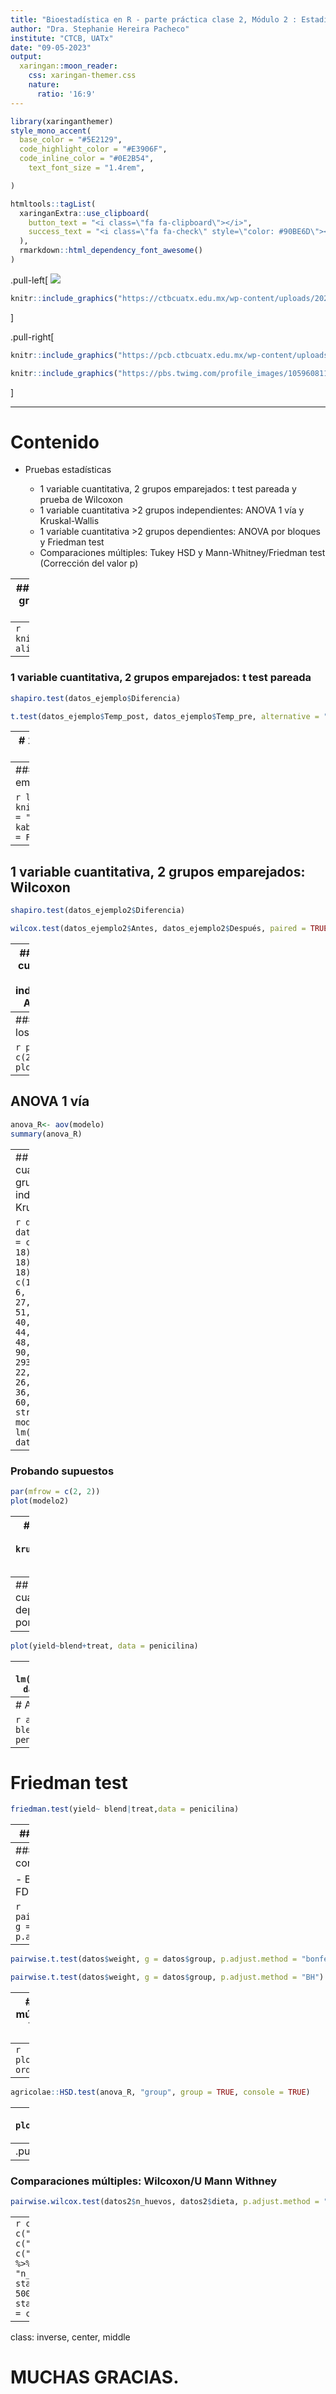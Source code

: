 ```yaml
---
title: "Bioestadística en R - parte práctica clase 2, Módulo 2 : Estadística paramétrica y no paramétrica"
author: "Dra. Stephanie Hereira Pacheco"
institute: "CTCB, UATx"
date: "09-05-2023"
output:
  xaringan::moon_reader:
    css: xaringan-themer.css
    nature:
      ratio: '16:9'
---
```



```r
library(xaringanthemer)
style_mono_accent(
  base_color = "#5E2129",
  code_highlight_color = "#E3906F", 
  code_inline_color = "#0E2B54",
    text_font_size = "1.4rem",

)
```

```r
htmltools::tagList(
  xaringanExtra::use_clipboard(
    button_text = "<i class=\"fa fa-clipboard\"></i>",
    success_text = "<i class=\"fa fa-check\" style=\"color: #90BE6D\"></i>",
  ),
  rmarkdown::html_dependency_font_awesome()
)
```


.pull-left[
![](https://ctbcuatx.edu.mx/wp-content/uploads/2020/07/1617710_1048843451811700_2278987052727773097_o-1920x805.jpg)
```r

knitr::include_graphics("https://ctbcuatx.edu.mx/wp-content/uploads/2020/07/uatx-logo.png")

```
]

.pull-right[
```r

knitr::include_graphics("https://pcb.ctbcuatx.edu.mx/wp-content/uploads/2020/07/PCBuwide-1024x426.jpg")

```

```r

knitr::include_graphics("https://pbs.twimg.com/profile_images/1059608114805141504/SWOqgSmO_400x400.jpg")

```
]

---

# Contenido

+ Pruebas estadísticas

    - 1 variable cuantitativa, 2 grupos emparejados: t test pareada y prueba de Wilcoxon
    - 1 variable cuantitativa >2 grupos independientes: ANOVA 1 vía y Kruskal-Wallis
    - 1 variable cuantitativa >2 grupos dependientes: ANOVA por bloques y Friedman test
    - Comparaciones múltiples: Tukey HSD y Mann-Whitney/Friedman test (Corrección del valor p)
   
---
## 1 variable cuantitativa, 2 grupos emparejados: t test pareada 

- Data ejemplo:
```r
datos_ejemplo<- data.frame(Pan=1:10,
                         Temp_pre=c(20.83,19.72,19.64,20.09,22.25,
                                   20.83,21.31,22.50,21.17,19.57),
                         Temp_post=c(100.87,98.58,109.09,121.83,122.78,
                                     111.41,103.96,121.81,127.85,115.17))

datos_ejemplo$Diferencia<- datos_ejemplo$Temp_post - datos_ejemplo$Temp_pre

datos_ejemplo$Diferencia

```

---
```r
knitr::kable(datos_ejemplo, align = "c")
```

---
### 1 variable cuantitativa, 2 grupos emparejados: t test pareada 

```r
shapiro.test(datos_ejemplo$Diferencia)
```

```r
t.test(datos_ejemplo$Temp_post, datos_ejemplo$Temp_pre, alternative = "greater", paired = TRUE)
```

---
# 1 variable cuantitativa, 2 grupos emparejados: Wilcoxon

```r
datos_ejemplo2<- data.frame(Observ=c(1:11),
                    Antes=c(1,8,0,0,1,3,3,3,5,6,5),
                    Después=c(3,5,-2,-1,1,-5,-7,-362,-1,0,-10))

datos_ejemplo2$Diferencia<- datos_ejemplo2$Antes-datos_ejemplo2$Después

datos_ejemplo2$Diferencia
```
---
### 1 variable cuantitativa, 2 grupos emparejados: Wilcoxon

```r
library(tidyverse)
knitr::kable(datos_ejemplo2, align = "c")%>% 
  kableExtra::kable_paper(full_width = F)
```

---
## 1 variable cuantitativa, 2 grupos emparejados: Wilcoxon
```r
shapiro.test(datos_ejemplo2$Diferencia)
```


```r
wilcox.test(datos_ejemplo2$Antes, datos_ejemplo2$Después, paired = TRUE)
```
---
### 1 variable cuantitativa >2 grupos independientes: ANOVA 1 vía 

```r
datos<- PlantGrowth
str(datos)
```

```r
modelo<- lm(weight~group, data = datos)
```


---
### Probando los supuestos


```r
par(mfrow = c(2, 2))
plot(modelo)
```

---
## ANOVA 1 vía 
```r
anova_R<- aov(modelo)
summary(anova_R)    
```

---
## 1 variable cuantitativa y >2 grupos independientes: Kruskal Wallis

```r
datos2 <- data.frame(
  dieta = c(rep("dieta1", 18), rep("dieta2", 18), rep("dieta3", 18)),
  n_huevos = c(1, 2, 3, 4, 5, 6, 7, 8, 9, 16, 27, 28, 29, 30, 51, 52, 53, 342, 40,
               41, 42, 43, 44, 45, 46, 47, 48, 67, 88, 89, 90, 91,92, 93, 94, 293,
               19, 20, 21, 22, 23, 24, 25, 26, 27, 28, 25, 36, 37, 58, 59, 60, 71, 72)
)
str(datos2)
modelo2<- lm(n_huevos~dieta, data = datos2)
```
---

### Probando supuestos

```r
par(mfrow = c(2, 2))
plot(modelo2)
```
---
## Kruskal- Wallis test
```r
 kruskal.test(n_huevos ~ dieta, data = datos2)
```

---
## 1 variable cuantitativa >2 grupos dependientes: ANOVA por bloques 
```r
library(BHH2)
data(penicillin.data)
penicilina<- penicillin.data
str(penicilina)
```
---
```r
plot(yield~blend+treat, data = penicilina)
```
---
```r
modelo3<- lm(yield~blend+treat, data = penicilina)
```

```r
par(mfrow = c(2, 2))
plot(modelo3)
```

---
# Anova por bloques

```r
anova(lm(yield~ blend+treat,data = penicilina))
```
---

# Friedman test

```r
friedman.test(yield~ blend|treat,data = penicilina)
```

---
## Comparaciones múltiples

```r
summary(anova_R)
```
---
### Pruebas pareadas (t.test) con correcciones

- Bonferroni, Holm-Bonferroni, FDR, entre otras.


```r
pairwise.t.test(datos$weight, g = datos$group, p.adjust.method = "holm")
```

---
```r
pairwise.t.test(datos$weight, g = datos$group, p.adjust.method = "bonferroni")
```


```r
pairwise.t.test(datos$weight, g = datos$group, p.adjust.method = "BH")

```

---
## Comparaciones múltiples: Tukey HSD
```r
TukeyHSD(anova_R, ordered = TRUE)
```
---
```r
plot(TukeyHSD(anova_R, ordered = TRUE))
```

---
```r
agricolae::HSD.test(anova_R, "group", group = TRUE, console = TRUE)
```
---
```r
plot(agricolae::HSD.test(anova_R, "group", group = TRUE))
```
---
.pull-left[
```r
library(ggplot2)
library(ggpubr)
comparaciones<-  list( c("ctrl", "trt1"), c("trt1", "trt2"), c("ctrl", "trt2") )
t_test<- compare_means(weight ~ group, comparisons = comparaciones, p.adjust.method = "bonferroni", method='t.test', data = datos)
datos %>% ggbarplot(x = "group", y = "weight", fill = "group", add = "mean_sd")+
  stat_compare_means(method = "aov", label.y = 9) +
  stat_pvalue_manual(t_test, label = "p.adj", 
    y.position = c(7, 7.7, 8.3))
```
]
.pull-right[
```r
datos %>% ggbarplot(x = "group", y = "weight", fill = "group", add = "mean_sd")+
  stat_compare_means(method = "aov")+ annotate(geom = "text",     
           label = c("a", "c", "b"),   
           x = c("ctrl", "trt1", "trt2"),            
           y = c(5.032+1, 4.661+1, 5.526+1),   
           size = 5, fontface = "bold")
```
]

---
### Comparaciones múltiples: Wilcoxon/U Mann Withney
```r
pairwise.wilcox.test(datos2$n_huevos, datos2$dieta, p.adjust.method = "bonf")
```

---
```r
comparaciones<-  list( c("dieta1", "dieta2"), c("dieta2", "dieta3"), c("dieta1", "dieta3") )
datos2 %>% ggboxplot(x = "dieta", y = "n_huevos", fill = "dieta")+
  stat_compare_means(label.y = 500)+
  stat_compare_means(comparisons = comparaciones)
```

---

class: inverse, center, middle

# MUCHAS GRACIAS.